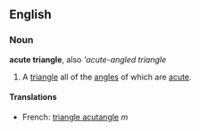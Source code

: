 ==English==

===Noun===
'''acute triangle''', also '''acute-angled triangle''

#A [[triangle]] all of the [[angle]]s of which are [[acute]].

====Translations====
*French: [[triangle acutangle]] ''m''